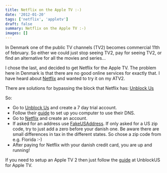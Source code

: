 ```yaml
---
title: Netflix on the Apple TV :-)
date: '2012-01-20'
tags: ['netflix', 'appletv']
draft: false
summary: Netflix on the Apple TV :-)
images: []
---
```

In Denmark one of the public TV channels (TV2) becomes commercial 11th of february.
So either we could just stop seeing TV2, pay for seeing TV2, 
or find an alternative for all the movies and series...

I chose the last, and decided to get Netflix for the Apple TV. 
The problem here in Denmark is that there are no good online services for exactly 
that. I have heard about [Netflix](http://www.netflix.com) and wanted to try it on my ATV2.

There are solutions for bypassing the block that Netflix has: [Unblock Us](http://www.unblock-us.com)

So:

- Go to [Unblock Us](http://www.unblock-us.com) and create a 7 day trial account.
- Follow their [guide](http://unblock-us.com/how-to-set-up) to set up you computer to use their DNS.
- Go to [Netflix](http://www.netflix.com) and create an account.
- If asked for an address use [FakeUSAddress](http://www.fakeusaaddress.com). If only asked for a US zip code, try to just add a zero before your danish one. Be aware there are small differences in tax in the different states. So chose a zip code from e.g. Florida :-)
- After paying for Netflix with your danish credit card, you are up and running!

If you need to setup an Apple TV 2 then just follow the [guide](http://support.unblock-us.com/customer/portal/articles/291549) at UnblockUS for Apple TV.
